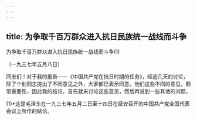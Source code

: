 ```yaml
---
---
---
```

title: 为争取千百万群众进入抗日民族统一战线而斗争
---



为争取千百万群众进入抗日民族统一战线而斗争(1)


（一九三七年五月八日）

同志们！对于我的报告——《中国共产党在抗日时期的任务》，经这几天的讨论，除了个别同志提出了不同意见之外，大家都已表示同意。他们这些不同的意见，颇带重要性，因此我的结论，首先就来讨论这些意见，然后再说到一些其他的问题。

(1)*这是毛泽东在一九三七年五月二日至十四日在延安召开的中国共产党全国代表会议上所作的结论。
